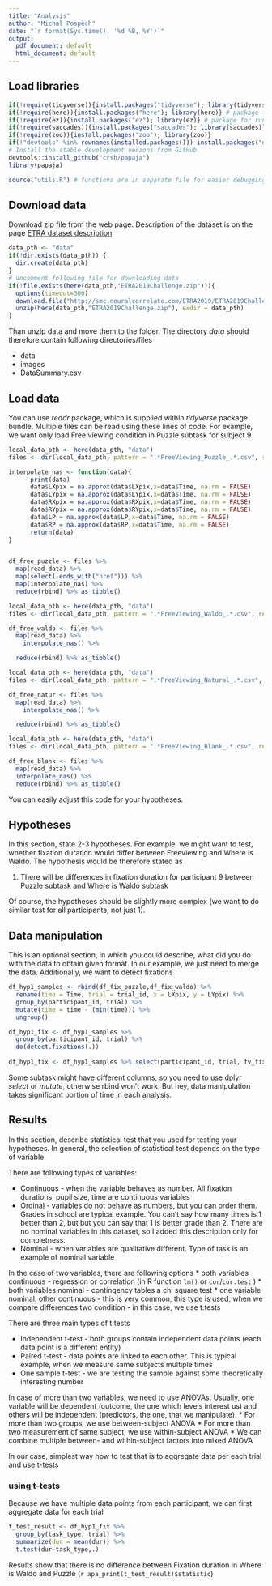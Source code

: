 ```yaml
---
title: "Analysis"
author: "Michal Pospěch"
date: "`r format(Sys.time(), '%d %B, %Y')`"
output:
  pdf_document: default
  html_document: default
---
```


## Load libraries

```r
if(!require(tidyverse)){install.packages("tidyverse"); library(tidyverse)} # bundle of packages commonly used for analysis
if(!require(here)){install.packages("here"); library(here)} # package for handling paths in the project
if(!require(ez)){install.packages("ez"); library(ez)} # package for running ANOVAs
if(!require(saccades)){install.packages("saccades"); library(saccades)} # package for detecting fixations
if(!require(zoo)){install.packages("zoo"); library(zoo)}
if(!"devtools" %in% rownames(installed.packages())) install.packages("devtools")
# Install the stable development verions from GitHub
devtools::install_github("crsh/papaja")
library(papaja)

source("utils.R") # functions are in separate file for easier debugging
```

## Download data

Download zip file from the web page. Description of the dataset is on the page [ETRA dataset description](https://etra.acm.org/2019/challenge.html)

```r
data_pth <- "data"
if(!dir.exists(data_pth)) {
  dir.create(data_pth)
}
# uncomment following file for downloading data
if(!file.exists(here(data_pth,"ETRA2019Challenge.zip"))){
  options(timeout=300)
  download.file("http://smc.neuralcorrelate.com/ETRA2019/ETRA2019Challenge.zip",here(data_pth,"ETRA2019Challenge.zip"))
  unzip(here(data_pth,"ETRA2019Challenge.zip"), exdir = data_pth)
}
```

Than unzip data and move them to the folder. The directory *data* should therefore contain following directories/files

- data
- images
- DataSummary.csv

## Load data

You can use *readr* package, which is supplied within *tidyverse* package bundle. Multiple files can be read using these lines of code. For example, we want only load Free viewing condition in Puzzle subtask for subject 9

```r

local_data_pth <- here(data_pth, "data")
files <- dir(local_data_pth, pattern = ".*FreeViewing_Puzzle_.*.csv", recursive = TRUE) # get file names

interpolate_nas <- function(data){
      print(data)
      data$LXpix = na.approx(data$LXpix,x=data$Time, na.rm = FALSE)
      data$LYpix = na.approx(data$LYpix,x=data$Time, na.rm = FALSE)
      data$RXpix = na.approx(data$RXpix,x=data$Time, na.rm = FALSE)
      data$RYpix = na.approx(data$RYpix,x=data$Time, na.rm = FALSE)
      data$LP = na.approx(data$LP,x=data$Time, na.rm = FALSE)
      data$RP = na.approx(data$RP,x=data$Time, na.rm = FALSE)
      return(data)
}


df_free_puzzle <- files %>%
  map(read_data) %>%
  map(select(-ends_with("href"))) %>%
  map(interpolate_nas) %>%
  reduce(rbind) %>% as_tibble()

local_data_pth <- here(data_pth, "data")
files <- dir(local_data_pth, pattern = ".*FreeViewing_Waldo_.*.csv", recursive = TRUE) # get file names

df_free_waldo <- files %>%
  map(read_data) %>% 
    interpolate_nas() %>%

  reduce(rbind) %>% as_tibble()

local_data_pth <- here(data_pth, "data")
files <- dir(local_data_pth, pattern = ".*FreeViewing_Natural_.*.csv", recursive = TRUE) # get file names

df_free_natur <- files %>%
  map(read_data) %>% 
    interpolate_nas() %>%

  reduce(rbind) %>% as_tibble()

local_data_pth <- here(data_pth, "data")
files <- dir(local_data_pth, pattern = ".*FreeViewing_Blank_.*.csv", recursive = TRUE) # get file names

df_free_blank <- files %>%
  map(read_data) %>%   
  interpolate_nas() %>%
  reduce(rbind) %>% as_tibble()

```



You can easily adjust this code for your hypotheses.

## Hypotheses

In this section, state 2-3 hypotheses. For example, we might want to test, whether fixation duration would differ between Freeviewing and Where is Waldo. The hypothesis would be therefore stated as

1. There will be differences in fixation duration for participant 9 between Puzzle subtask and Where is Waldo subtask

Of course, the hypotheses should be slightly more complex (we want to do similar test for all participants, not just 1).

## Data manipulation

This is an optional section, in which you could describe, what did you do with the data to obtain given format. In our example, we just need to merge the data. Additionally, we want to detect fixations


```r
df_hyp1_samples <- rbind(df_fix_puzzle,df_fix_waldo) %>% 
  rename(time = Time, trial = trial_id, x = LXpix, y = LYpix) %>% 
  group_by(participant_id, trial) %>% 
  mutate(time = time - (min(time))) %>% 
  ungroup()

df_hyp1_fix <- df_hyp1_samples %>% 
  group_by(participant_id, trial) %>% 
  do(detect.fixations(.))
  
df_hyp1_fix <- df_hyp1_samples %>% select(participant_id, trial, fv_fixation, task_type, stimulus_id) %>% distinct() %>% left_join(df_hyp1_fix, by = c("participant_id", "trial"))

```

Some subtask might have different columns, so you need to use dplyr *select* or *mutate*, otherwise rbind won't work. But hey, data manipulation takes significant portion of time in each analysis.


## Results

In this section, describe statistical test that you used for testing your hypotheses. In general, the selection of statistical test depends on the type of variable. 

There are following types of variables:

* Continuous - when the variable behaves as number. All fixation durations, pupil size, time are continuous variables
* Ordinal - variables do not behave as numbers, but you can order them. Grades in school are typical example. You can't say how many times is 1 better than 2, but but you can say that 1 is better grade than 2. There are no nominal variables in this dataset, so I added this description only for completness.
* Nominal - when variables are qualitative different. Type of task is an example of nominal variable

In the case of two variables, there are following options
* both variables continuous - regression or correlation (in R function `lm()` or `cor`/`cor.test` )
* both variables nominal - contingency tables a chi square test
* one variable nominal, other continuous - this is very common, this type is used, when we compare differences two condition - in this case, we use t.tests

There are three main types of t.tests

* Independent t-test - both groups contain independent data points (each data point is a different entity)
* Paired t-test - data points are linked to each other. This is typical example, when we measure same subjects multiple times
* One sample t-test - we are testing the sample against some theoretically interesting number

In case of more than two variables, we need to use ANOVAs. Usually, one variable will be dependent (outcome, the one which levels interest us) and others will be independent (predictors, the one, that we manipulate). 
* For more than two groups, we use between-subject ANOVA
* For more than two measurement of same subject, we use within-subject ANOVA
* We can combine multiple between- and within-subject factors into mixed ANOVA

In our case, simplest way how to test that is to aggregate data per each trial and use t-tests

### using t-tests

Because we have multiple data points from each participant, we can first aggregate data for each trial

```r
t_test_result <- df_hyp1_fix %>% 
  group_by(task_type, trial) %>% 
  summarize(dur = mean(dur)) %>% 
  t.test(dur~task_type,.)
```

Results show that there is no difference between Fixation duration in Where is Waldo and Puzzle (`r apa_print(t_test_result)$statistic`)


